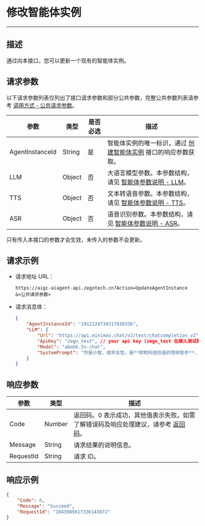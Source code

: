 # 修改智能体实例

---

## 描述

通过向本接口，您可以更新一个现有的智能体实例。


<PostPrototype link="https://aigc-aiagent-api.zegotech.cn?Action=UpdateAgentInstance" />

## 请求参数

以下请求参数列表仅列出了接口请求参数和部分公共参数，完整公共参数列表请参考 [调用方式 - 公共请求参数](./../Accessing%20Server%20APIs.mdx#公共请求参数)。

| 参数             | 类型    | 是否必选 | 描述         |
|------------------|---------|----------|--------------|
| AgentInstanceId  | String  | 是       | 智能体实例的唯一标识，通过 [创建智能体实例](./Create%20Agent%20instance.mdx) 接口的响应参数获取。 |
| LLM              | Object  | 否       | 大语言模型参数。本参数结构，请见 [智能体参数说明 - LLM](./../Common%20Parameter%20Description.mdx#llm)。 |
| TTS              | Object  | 否       | 文本转语音参数。本参数结构，请见 [智能体参数说明 - TTS](./../Common%20Parameter%20Description.mdx#tts)。 |
| ASR              | Object  | 否       | 语音识别参数。本参数结构，请见 [智能体参数说明 - ASR](./../Common%20Parameter%20Description.mdx#asr)。 |

<Note title="说明">
只有传入本接口的参数才会生效，未传入的参数不会更新。
</Note>

## 请求示例

- 请求地址 URL：

    ```https
    https://aigc-aiagent-api.zegotech.cn?Action=UpdateAgentInstance
    &<公共请求参数>
    ```

- 请求消息体：

    ```json
    {
        "AgentInstanceId": "1912124734317838336",
        "LLM": {
            "Url": "https://api.minimax.chat/v2/text/chatcompletion_v2",
            "ApiKey": "zego_test", // your api key (zego_test 在接入测试期间(AI Agent 服务开通 2 周内)可使用，详情请查看快速开始说明)
            "Model": "abab6.5s-chat",
            "SystemPrompt": "你是小智，成年女性，是**即构科技创造的陪伴助手**，上知天文下知地理，聪明睿智、热情友善。\n对话要求：1、按照人设要求与用户对话。\n2、不能超过100字。"
        }
    }
    ```

## 响应参数

| 参数 | 类型 | 描述 |
|------|------|------|
| Code | Number | 返回码。0 表示成功，其他值表示失败。如需了解错误码及响应处理建议，请参考 [返回码](./../Return%20codes.mdx)。 |
| Message | String | 请求结果的说明信息。 |
| RequestId | String | 请求 ID。 |

## 响应示例

```json
{
    "Code": 0,
    "Message": "Succeed",
    "RequestId": "1843985617336143872"
}
```